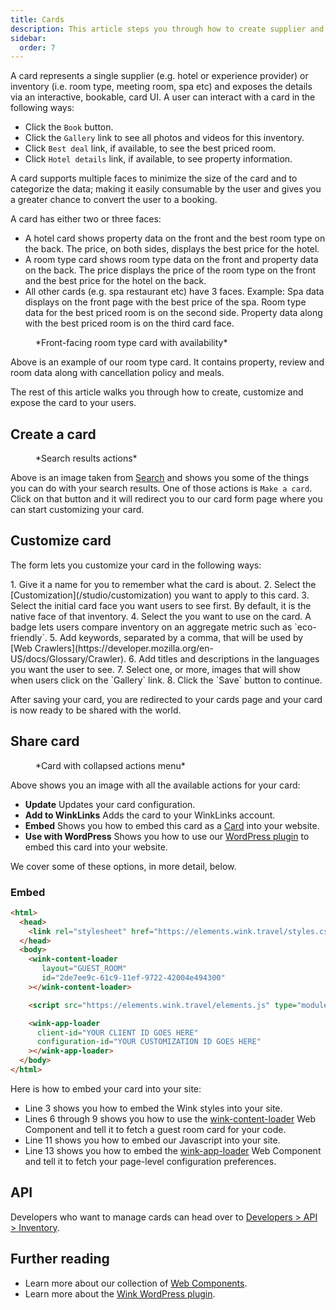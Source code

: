 ```yaml
---
title: Cards
description: This article steps you through how to create supplier and inventory cards from search results and then promote them on your site.
sidebar:
  order: 7
---
```



A card represents a single supplier (e.g. hotel or experience provider) or inventory (i.e. room type, meeting room, spa etc) and exposes the details via an interactive, bookable, card UI.
A user can interact with a card in the following ways:

- Click the `Book` button.
- Click the `Gallery` link to see all photos and videos for this inventory.
- Click `Best deal` link, if available, to see the best priced room.
- Click `Hotel details` link, if available, to see property information.

A card supports multiple faces to minimize the size of the card and to categorize the data; making it easily consumable by the user and gives you a greater chance to convert the user to a booking.

A card has either two or three faces:

- A hotel card shows property data on the front and the best room type on the back. The price, on both sides, displays the best price for the hotel.
- A room type card shows room type data on the front and property data on the back. The price displays the price of the room type on the front and the best price for the hotel on the back.
- All other cards (e.g. spa restaurant etc) have 3 faces. Example: Spa data displays on the front page with the best price of the spa. Room type data for the best priced room is on the second side. Property data along with the best priced room is on the third card face.

<figure>
<CloudinaryImage
      width="350"
      height="829"
      resize="scale"
      quality="best"
      alt="Card preview"
      src="academy/card-example"
      errorImage="noimage_opaque_nyrtl0.png"
    />
    <figcaption>*Front-facing room type card with availability*</figcaption>
</figure>

Above is an example of our room type card. It contains property, review and room data along with cancellation policy and meals.

The rest of this article walks you through how to create, customize and expose the card to your users.

## Create a card

<figure>
<CloudinaryImage
      width="350"
      height="238"
      resize="scale"
      quality="best"
      alt="Actions"
      src="academy/inventory-actions"
      errorImage="noimage_opaque_nyrtl0.png"
    />
    <figcaption>*Search results actions*</figcaption>
</figure>

Above is an image taken from [Search](/studio/search) and shows you some of the things you can do with your search results. One of those actions is `Make a card`.
Click on that button and it will redirect you to our card form page where you can start customizing your card.

## Customize card

 The form lets you customize your card in the following ways:

<Steps>
 1. Give it a name for you to remember what the card is about.
 2. Select the [Customization](/studio/customization) you want to apply to this card.
 3. Select the initial card face you want users to see first. By default, it is the native face of that inventory.
 4. Select the <Badge text="badge" variant="tip" size="small" /> you want to use on the card. A badge lets users compare inventory on an aggregate metric such as `eco-friendly`.
 5. Add keywords, separated by a comma, that will be used by [Web Crawlers](https://developer.mozilla.org/en-US/docs/Glossary/Crawler).
 6. Add titles and descriptions in the languages you want the user to see.
 7. Select one, or more, images that will show when users click on the `Gallery` link.
 8. Click the `Save` button to continue.
 </Steps>

 After saving your card, you are redirected to your cards page and your card is now ready to be shared with the world.

## Share card

<figure>
<CloudinaryImage
      width="350"
      height="857"
      resize="scale"
      quality="best"
      alt="Card"
      src="academy/card-actions"
      errorImage="noimage_opaque_nyrtl0.png"
    />
    <figcaption>*Card with collapsed actions menu*</figcaption>
</figure>

Above shows you an image with all the available actions for your card:

- **Update** Updates your card configuration.
- **Add to WinkLinks** Adds the card to your WinkLinks account.
- **Embed** Shows you how to embed this card as a [Card](/developers/web-components/#content-loader) into your website.
- **Use with WordPress** Shows you how to use our [WordPress plugin](/developers/wordpress) to embed this card into your website.

We cover some of these options, in more detail, below.

### Embed

```html {3, 6-9, 11, 13-16}
<html>
  <head>
    <link rel="stylesheet" href="https://elements.wink.travel/styles.css"></link>
  </head>
  <body>
    <wink-content-loader
       layout="GUEST_ROOM"
       id="2de7ee9c-61c9-11ef-9722-42004e494300"
    ></wink-content-loader>

    <script src="https://elements.wink.travel/elements.js" type="module" defer></script>

    <wink-app-loader
      client-id="YOUR CLIENT ID GOES HERE"
      configuration-id="YOUR CUSTOMIZATION ID GOES HERE"
    ></wink-app-loader>
  </body>
</html>
```

Here is how to embed your card into your site:

- Line 3 shows you how to embed the Wink styles into your site.
- Lines 6 through 9 shows you how to use the [wink-content-loader](/developers/web-components/#content-loader) Web Component and tell it to fetch a guest room card for your code.
- Line 11 shows you how to embed our Javascript into your site.
- Line 13 shows you how to embed the [wink-app-loader](/developers/web-components/#application-loader) Web Component and tell it to fetch your page-level configuration preferences.

## API

Developers who want to manage cards can head over to [Developers > API > Inventory](/developers/apis/#inventory-api).

## Further reading

- Learn more about our collection of [Web Components](/developers/web-components).
- Learn more about the [Wink WordPress plugin](/developers/wordpress).
